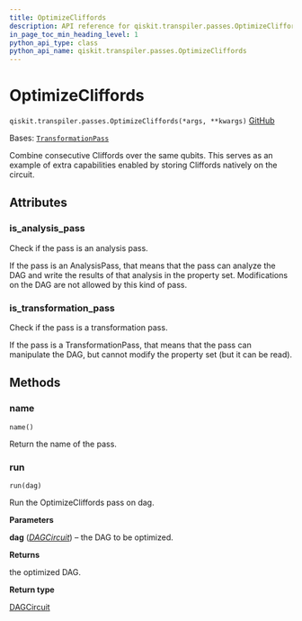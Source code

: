 ```yaml
---
title: OptimizeCliffords
description: API reference for qiskit.transpiler.passes.OptimizeCliffords
in_page_toc_min_heading_level: 1
python_api_type: class
python_api_name: qiskit.transpiler.passes.OptimizeCliffords
---
```


# OptimizeCliffords

<span id="qiskit.transpiler.passes.OptimizeCliffords" />

`qiskit.transpiler.passes.OptimizeCliffords(*args, **kwargs)` [GitHub](https://github.com/qiskit/qiskit/tree/stable/0.25/qiskit/transpiler/passes/optimization/optimize_cliffords.py "view source code")

Bases: [`TransformationPass`](qiskit.transpiler.TransformationPass "qiskit.transpiler.basepasses.TransformationPass")

Combine consecutive Cliffords over the same qubits. This serves as an example of extra capabilities enabled by storing Cliffords natively on the circuit.

## Attributes

<span id="qiskit.transpiler.passes.OptimizeCliffords.is_analysis_pass" />

### is\_analysis\_pass

Check if the pass is an analysis pass.

If the pass is an AnalysisPass, that means that the pass can analyze the DAG and write the results of that analysis in the property set. Modifications on the DAG are not allowed by this kind of pass.

<span id="qiskit.transpiler.passes.OptimizeCliffords.is_transformation_pass" />

### is\_transformation\_pass

Check if the pass is a transformation pass.

If the pass is a TransformationPass, that means that the pass can manipulate the DAG, but cannot modify the property set (but it can be read).

## Methods

### name

<span id="qiskit.transpiler.passes.OptimizeCliffords.name" />

`name()`

Return the name of the pass.

### run

<span id="qiskit.transpiler.passes.OptimizeCliffords.run" />

`run(dag)`

Run the OptimizeCliffords pass on dag.

**Parameters**

**dag** ([*DAGCircuit*](qiskit.dagcircuit.DAGCircuit "qiskit.dagcircuit.DAGCircuit")) – the DAG to be optimized.

**Returns**

the optimized DAG.

**Return type**

[DAGCircuit](qiskit.dagcircuit.DAGCircuit "qiskit.dagcircuit.DAGCircuit")

